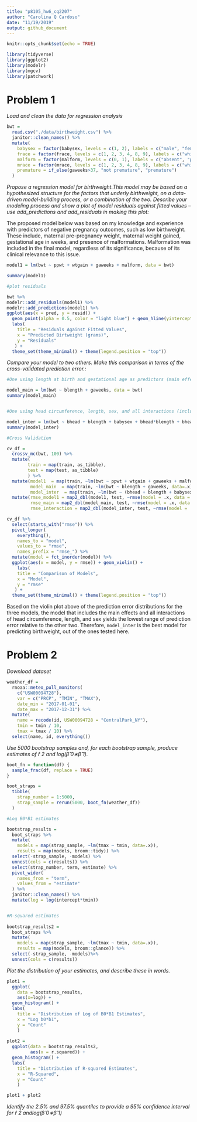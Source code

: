 ```yaml
---
title: "p8105_hw6_cq2207"
author: "Carolina Q Cardoso"
date: "11/19/2019"
output: github_document
---
```


```r
knitr::opts_chunk$set(echo = TRUE)
```

```r
library(tidyverse)
library(ggplot2)
library(modelr)
library(mgcv)
library(patchwork)
```

# Problem 1

_Load and clean the data for regression analysis_

```r

bwt =
  read.csv("./data/birthweight.csv") %>%
  janitor::clean_names() %>%
  mutate(
    babysex = factor(babysex, levels = c(1, 2), labels = c("male", "female")),
    frace = factor(frace, levels = c(1, 2, 3, 4, 8, 9), labels = c("white", "black", "asian", "puerto rican", "other", "unknown")),
    malform = factor(malform, levels = c(0, 1), labels = c("absent", "present")),
    mrace = factor(mrace, levels = c(1, 2, 3, 4, 8, 9), labels = c("white", "black", "asian", "puerto rican", "other", "unknown")),
    premature = if_else(gaweeks>37, "not premature", "premature")
  )


```

_Propose a regression model for birthweight.This model may be based on a hypothesized structure for the factors that underly birthweight, on a data-driven model-building process, or a combination of the two. Describe your modeling process and show a plot of model residuals against fitted values – use add_predictions and add_residuals in making this plot:_

The proposed model below was based on my knowledge and experience with predictors of negative pregnancy outcomes, such as low birthweight. These include, maternal pre-pregnancy weight, maternal weight gained, gestational age in weeks, and presence of malformations. 
Malformation was included in the final model, regardless of its significance, because of its clinical relevance to this issue.
```r

model1 = lm(bwt ~ ppwt + wtgain + gaweeks + malform, data = bwt)

summary(model1)

#plot residuals

bwt %>%
modelr::add_residuals(model1) %>%
modelr::add_predictions(model1) %>% 
ggplot(aes(x = pred, y = resid)) + 
  geom_point(alpha = 0.5, color = "light blue") + geom_hline(yintercept = 0, color = "red") + 
  labs(
    title = "Residuals Against Fitted Values",
    x = "Predicted Birtweight (grams)",
    y = "Residuals"
   ) +
  theme_set(theme_minimal() + theme(legend.position = "top"))

```

_Compare your model to two others. Make this comparison in terms of the cross-validated prediction error.:_

```r

#One using length at birth and gestational age as predictors (main effects only)

model_main = lm(bwt ~ blength + gaweeks, data = bwt)
summary(model_main)


#One using head circumference, length, sex, and all interactions (including the three-way interaction) between these

model_inter = lm(bwt ~ bhead + blength + babysex + bhead*blength + bhead*babysex + blength*babysex + bhead*blength*babysex, data = bwt)
summary(model_inter)

#Cross Validation

cv_df = 
  crossv_mc(bwt, 100) %>%
  mutate(
        train = map(train, as_tibble),
        test = map(test, as_tibble)
        ) %>%
  mutate(model1  = map(train, ~lm(bwt ~ ppwt + wtgain + gaweeks + malform, data=.x)),
         model_main  = map(train, ~lm(bwt ~ blength + gaweeks, data=.x)),
         model_inter  = map(train, ~lm(bwt ~ (bhead + blength + babysex)^3, data=.x))) %>% 
  mutate(rmse_model1 = map2_dbl(model1, test, ~rmse(model = .x, data = .y)),
         rmse_main = map2_dbl(model_main, test, ~rmse(model = .x, data = .y)),
         rmse_interaction = map2_dbl(model_inter, test, ~rmse(model = .x, data = .y)))

cv_df %>% 
  select(starts_with("rmse")) %>% 
  pivot_longer(
    everything(),
    names_to = "model", 
    values_to = "rmse",
    names_prefix = "rmse_") %>% 
  mutate(model = fct_inorder(model)) %>% 
  ggplot(aes(x = model, y = rmse)) + geom_violin() +
    labs(
    title = "Comparison of Models",
    x = "Model",
    y = "rmse"
   ) +
  theme_set(theme_minimal() + theme(legend.position = "top"))

```

Based on the violin plot above of the prediction error distributions for the three models, the model that includes the main effects and all interactions of head circumference, length, and sex yields the lowest range of prediction error relative to the other two. Therefore, `model_inter` is the best model for predicting birthweight, out of the ones tested here.

# Problem 2

_Download dataset_

```r

weather_df = 
  rnoaa::meteo_pull_monitors(
    c("USW00094728"),
    var = c("PRCP", "TMIN", "TMAX"), 
    date_min = "2017-01-01",
    date_max = "2017-12-31") %>%
  mutate(
    name = recode(id, USW00094728 = "CentralPark_NY"),
    tmin = tmin / 10,
    tmax = tmax / 10) %>%
  select(name, id, everything())

```

_Use 5000 bootstrap samples and, for each bootstrap sample, produce estimates of r̂ 2 and log(β̂ 0∗β̂ 1)._

```r

boot_fn = function(df) {
  sample_frac(df, replace = TRUE)
}

boot_straps = 
  tibble(
    strap_number = 1:5000,
    strap_sample = rerun(5000, boot_fn(weather_df))
  )

#Log B0*B1 estimates

bootstrap_results =
  boot_straps %>% 
  mutate(
    models = map(strap_sample, ~lm(tmax ~ tmin, data=.x)),
    results = map(models, broom::tidy)) %>% 
  select(-strap_sample, -models) %>% 
  unnest(cols = c(results)) %>% 
  select(strap_number, term, estimate) %>% 
  pivot_wider(
    names_from = "term",
    values_from = "estimate"
  ) %>% 
  janitor::clean_names() %>% 
  mutate(log = log(intercept*tmin)) 


#R-squared estimates
  
bootstrap_results2 =
  boot_straps %>% 
  mutate(
    models = map(strap_sample, ~lm(tmax ~ tmin, data=.x)),
    results = map(models, broom::glance)) %>% 
  select(-strap_sample, -models)%>% 
  unnest(cols = c(results))

```

_Plot the distribution of your estimates, and describe these in words._

```r

plot1 =
  ggplot(
    data = bootstrap_results, 
    aes(x=log)) +
  geom_histogram() + 
  labs(
    title = "Distribution of Log of B0*B1 Estimates",
    x = "Log b0*b1",
    y = "Count"
    ) 
    
plot2 = 
  ggplot(data = bootstrap_results2, 
         aes(x = r.squared)) + 
  geom_histogram() + 
  labs(
    title = "Distribution of R-squared Estimates",
    x = "R-Squared",
    y = "Count"
    )

plot1 + plot2

```


_Identify the 2.5% and 97.5% quantiles to provide a 95% confidence interval for r̂ 2 andlog(β̂ 0∗β̂ 1)_

```r

```

